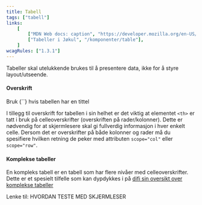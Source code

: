 ```yaml
---
title: Tabell
tags: ["tabell"]
links:
    [
        ["MDN Web docs: caption", "https://developer.mozilla.org/en-US/docs/Web/HTML/Element/caption"],
        ["Tabeller i Jøkul", "/komponenter/table"],
    ]
wcagRules: ["1.3.1"]
---
```



Tabeller skal utelukkende brukes til å presentere data, ikke for å styre layout/utseende.

#### Overskrift

<List>
    <CheckListItem>
        Bruk <InlineCode>{`<caption>`}</InlineCode> hvis tabellen har en tittel
    </CheckListItem>
</List>

I tillegg til overskrift for tabellen i sin helhet er det viktig at elementet `<th>` er tatt i bruk på celleoverskrifter (overskriften på rader/kolonner). Dette er nødvendig for at skjermlesere skal gi fullverdig informasjon i hver enkelt celle. Dersom det er overskrifter på både kolonner og rader må du spesifiere hvilken retning de peker med attributen `scope="col"` eller `scope="row"`.

#### Komplekse tabeller

En kompleks tabell er en tabell som har flere nivåer med celleoverskrifter. Dette er et spesielt tilfelle som kan dypdykkes i på [difi sin oversikt over komplekse tabeller](https://uu.difi.no/krav-og-regelverk/losningsforslag-web/tabeller#komplekse)

Lenke til: HVORDAN TESTE MED SKJERMLESER
